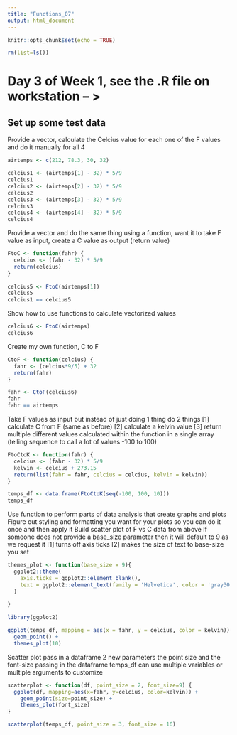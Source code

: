 ```yaml
---
title: "Functions_07"
output: html_document
---
```


```r
knitr::opts_chunk$set(echo = TRUE)
```


```r

rm(list=ls())

```


# Day 3 of Week 1, see the .R file on workstation -- > 

## Set up some test data
Provide a vector, calculate the Celcius value for each one of the F values and do it manually for all 4

```r

airtemps <- c(212, 78.3, 30, 32)

```

```r

celcius1 <- (airtemps[1] - 32) * 5/9
celcius1
celcius2 <- (airtemps[2] - 32) * 5/9
celcius2
celcius3 <- (airtemps[3] - 32) * 5/9
celcius3
celcius4 <- (airtemps[4] - 32) * 5/9
celcius4

```


Provide a vector and do the same thing using a function, want it to take F value as input, create a C value as output (return value)
```r

FtoC <- function(fahr) {
  celcius <- (fahr - 32) * 5/9
  return(celcius)
}
  
celcius5 <- FtoC(airtemps[1])
celcius5
celcius1 == celcius5

```
Show how to use functions to calculate vectorized values
```r

celcius6 <- FtoC(airtemps)
celcius6

```

Create my own function, C to F
```r

CtoF <- function(celcius) {
  fahr <- (celcius*9/5) + 32
  return(fahr)
}

fahr <- CtoF(celcius6)
fahr
fahr == airtemps
```
Take F values as input but instead of just doing 1 thing do 2 things
[1] calculate C from F (same as before)
[2] calculate a kelvin value
[3] return multiple different values calculated within the function in a single array (telling sequence to call a lot of values -100 to 100)
```r

FtoCtoK <- function(fahr) {
  celcius <- (fahr - 32) * 5/9
  kelvin <- celcius + 273.15
  return(list(fahr = fahr, celcius = celcius, kelvin = kelvin))
}

temps_df <- data.frame(FtoCtoK(seq(-100, 100, 10)))
temps_df

```

Use function to perform parts of data analysis that create graphs and plots
Figure out styling and formatting you want for your plots so you can do it once and then apply it
Build scatter plot of F vs C data from above
If someone does not provide a base_size parameter then it will default to 9 as we request it
[1] turns off axis ticks
[2] makes the size of text to base-size you set
```r
themes_plot <- function(base_size = 9){
  ggplot2::theme(
    axis.ticks = ggplot2::element_blank(),
    text = ggplot2::element_text(family = 'Helvetica', color = 'gray30', size = base_size)
  )
  
}

library(ggplot2)

ggplot(temps_df, mapping = aes(x = fahr, y = celcius, color = kelvin)) + 
  geom_point() + 
  themes_plot(10)


```


Scatter plot 
pass in a dataframe
2 new parameters the point size and the font-size passing in the dataframe temps_df
can use multiple variables or multiple arguments to customize 
```r
scatterplot <- function(df, point_size = 2, font_size=9) {
  ggplot(df, mapping=aes(x=fahr, y=celcius, color=kelvin)) +
    geom_point(size=point_size) +
    themes_plot(font_size)
}

scatterplot(temps_df, point_size = 3, font_size = 16)

```






```r


```







